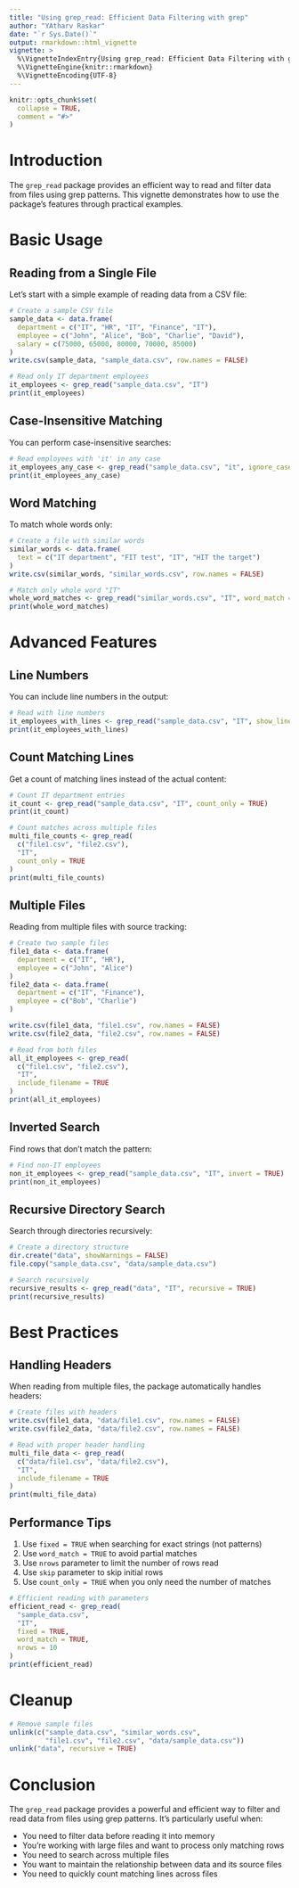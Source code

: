 ```yaml
---
title: "Using grep_read: Efficient Data Filtering with grep"
author: "YAtharv Raskar"
date: "`r Sys.Date()`"
output: rmarkdown::html_vignette
vignette: >
  %\VignetteIndexEntry{Using grep_read: Efficient Data Filtering with grep}
  %\VignetteEngine{knitr::rmarkdown}
  %\VignetteEncoding{UTF-8}
---
```


```r
knitr::opts_chunk$set(
  collapse = TRUE,
  comment = "#>"
)
```

# Introduction

The `grep_read` package provides an efficient way to read and filter data from files using grep patterns. This vignette demonstrates how to use the package's features through practical examples.

# Basic Usage

## Reading from a Single File

Let's start with a simple example of reading data from a CSV file:

```r
# Create a sample CSV file
sample_data <- data.frame(
  department = c("IT", "HR", "IT", "Finance", "IT"),
  employee = c("John", "Alice", "Bob", "Charlie", "David"),
  salary = c(75000, 65000, 80000, 70000, 85000)
)
write.csv(sample_data, "sample_data.csv", row.names = FALSE)

# Read only IT department employees
it_employees <- grep_read("sample_data.csv", "IT")
print(it_employees)
```

## Case-Insensitive Matching

You can perform case-insensitive searches:

```r
# Read employees with 'it' in any case
it_employees_any_case <- grep_read("sample_data.csv", "it", ignore_case = TRUE)
print(it_employees_any_case)
```

## Word Matching

To match whole words only:

```r
# Create a file with similar words
similar_words <- data.frame(
  text = c("IT department", "FIT test", "IT", "HIT the target")
)
write.csv(similar_words, "similar_words.csv", row.names = FALSE)

# Match only whole word "IT"
whole_word_matches <- grep_read("similar_words.csv", "IT", word_match = TRUE)
print(whole_word_matches)
```

# Advanced Features

## Line Numbers

You can include line numbers in the output:

```r
# Read with line numbers
it_employees_with_lines <- grep_read("sample_data.csv", "IT", show_line_numbers = TRUE)
print(it_employees_with_lines)
```

## Count Matching Lines

Get a count of matching lines instead of the actual content:

```r
# Count IT department entries
it_count <- grep_read("sample_data.csv", "IT", count_only = TRUE)
print(it_count)

# Count matches across multiple files
multi_file_counts <- grep_read(
  c("file1.csv", "file2.csv"),
  "IT",
  count_only = TRUE
)
print(multi_file_counts)
```

## Multiple Files

Reading from multiple files with source tracking:

```r
# Create two sample files
file1_data <- data.frame(
  department = c("IT", "HR"),
  employee = c("John", "Alice")
)
file2_data <- data.frame(
  department = c("IT", "Finance"),
  employee = c("Bob", "Charlie")
)

write.csv(file1_data, "file1.csv", row.names = FALSE)
write.csv(file2_data, "file2.csv", row.names = FALSE)

# Read from both files
all_it_employees <- grep_read(
  c("file1.csv", "file2.csv"),
  "IT",
  include_filename = TRUE
)
print(all_it_employees)
```

## Inverted Search

Find rows that don't match the pattern:

```r
# Find non-IT employees
non_it_employees <- grep_read("sample_data.csv", "IT", invert = TRUE)
print(non_it_employees)
```

## Recursive Directory Search

Search through directories recursively:

```r
# Create a directory structure
dir.create("data", showWarnings = FALSE)
file.copy("sample_data.csv", "data/sample_data.csv")

# Search recursively
recursive_results <- grep_read("data", "IT", recursive = TRUE)
print(recursive_results)
```

# Best Practices

## Handling Headers

When reading from multiple files, the package automatically handles headers:

```r
# Create files with headers
write.csv(file1_data, "data/file1.csv", row.names = FALSE)
write.csv(file2_data, "data/file2.csv", row.names = FALSE)

# Read with proper header handling
multi_file_data <- grep_read(
  c("data/file1.csv", "data/file2.csv"),
  "IT",
  include_filename = TRUE
)
print(multi_file_data)
```

## Performance Tips

1. Use `fixed = TRUE` when searching for exact strings (not patterns)
2. Use `word_match = TRUE` to avoid partial matches
3. Use `nrows` parameter to limit the number of rows read
4. Use `skip` parameter to skip initial rows
5. Use `count_only = TRUE` when you only need the number of matches

```r
# Efficient reading with parameters
efficient_read <- grep_read(
  "sample_data.csv",
  "IT",
  fixed = TRUE,
  word_match = TRUE,
  nrows = 10
)
print(efficient_read)
```

# Cleanup

```r
# Remove sample files
unlink(c("sample_data.csv", "similar_words.csv", 
         "file1.csv", "file2.csv", "data/sample_data.csv"))
unlink("data", recursive = TRUE)
```

# Conclusion

The `grep_read` package provides a powerful and efficient way to filter and read data from files using grep patterns. It's particularly useful when:

- You need to filter data before reading it into memory
- You're working with large files and want to process only matching rows
- You need to search across multiple files
- You want to maintain the relationship between data and its source files
- You need to quickly count matching lines across files

